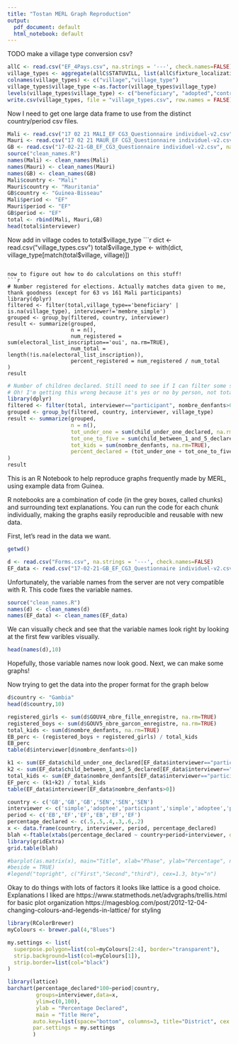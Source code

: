 ```yaml
---
title: "Tostan MERL Graph Reproduction"
output:
  pdf_document: default
  html_notebook: default
---
```


TODO
make a village type conversion csv?
```r
allC <- read.csv("EF_4Pays.csv", na.strings = '---', check.names=FALSE)
village_types <- aggregate(allC$STATUVILL, list(allC$fixture_localization.village), mean)
colnames(village_types) <- c("village","village_type")
village_types$village_type <-as.factor(village_types$village_type)
levels(village_types$village_type) <- c("beneficiary", "adopted","control")
write.csv(village_types, file = "village_types.csv", row.names = FALSE)
```
Now I need to get one large data frame to use from the distinct country/period csv files.
```r
Mali <- read.csv("17 02 21 MALI_EF CG3_Questionnaire individuel-v2.csv", na.strings = '---', check.names=FALSE)
Mauri <- read.csv("17 02 21 MAUR_EF CG3_Questionnaire individuel-v2.csv", na.strings = '---', check.names=FALSE)
GB <- read.csv("17-02-21-GB_EF_CG3_Questionnaire individuel-v2.csv", na.strings = '---', check.names=FALSE)
source("clean_names.R")
names(Mali) <- clean_names(Mali)
names(Mauri) <- clean_names(Mauri)
names(GB) <- clean_names(GB)
Mali$country <- "Mali"
Mauri$country <- "Mauritania"
GB$country <- "Guinea-Bisseau"
Mali$period <- "EF"
Mauri$period <- "EF"
GB$period <- "EF"
total <- rbind(Mali, Mauri,GB)
head(total$interviewer)
```
Now add in village codes to total$village_type
```r
dict <- read.csv("village_types.csv")
total$village_type <- with(dict, village_type[match(total$village, village)])
```

now to figure out how to do calculations on this stuff!
```r
# Number registered for elections. Actually matches data given to me, thank goodness (except for 63 vs 161 Mali participants)
library(dplyr)
filtered <- filter(total,village_type=='beneficiary' | is.na(village_type), interviewer!='membre_simple')
grouped <- group_by(filtered, country, interviewer)
result <- summarize(grouped,
                    n = n(),
                    num_registered = sum(electoral_list_inscription=='oui', na.rm=TRUE),
                    num_total = length(!is.na(electoral_list_inscription)),
                    percent_registered = num_registered / num_total
)
result      
```
```r
# Number of children declared. Still need to see if I can filter some stuff for only one interviewer type.
# Oh! I'm getting this wrong because it's yes or no by person, not total percent of kids overall.
library(dplyr)
filtered <- filter(total, interviewer=="participant", nombre_denfants>0) 
grouped <- group_by(filtered, country, interviewer, village_type)
result <- summarize(grouped,
                    n = n(),
                    tot_under_one = sum(child_under_one_declared, na.rm=TRUE),
                    tot_one_to_five = sum(child_between_1_and_5_declared, na.rm=TRUE),
                    tot_kids = sum(nombre_denfants, na.rm=TRUE),
                    percent_declared = (tot_under_one + tot_one_to_five) / tot_kids
)
result      
```

This is an R Notebook to help reproduce graphs frequently made by MERL, using example data from Guinea.

R notebooks are a combination of code (in the grey boxes, called chunks) and surrounding text explanations. You can run the code for each chunk individually, making the graphs easily reproducible and reusable with new data.

First, let's read in the data we want.
```r
getwd()
```

```r
d <- read.csv("Forms.csv", na.strings = '---', check.names=FALSE)
EF_data <- read.csv("17-02-21-GB_EF_CG3_Questionnaire individuel-v2.csv", na.strings = '---', check.names=FALSE)
```

Unfortunately, the variable names from the server are not very compatible with R. This code fixes the variable names.
```r
source("clean_names.R")
names(d) <- clean_names(d)
names(EF_data) <- clean_names(EF_data)
```

We can visually check and see that the variable names look right by looking at the first few varibles visually.
```r
head(names(d),10)
```

Hopefully, those variable names now look good. Next, we can make some graphs!

Now trying to get the data into the proper format for the graph below
```r
d$country <- "Gambia"
head(d$country,10)
```

```r
registered_girls <- sum(d$GOUV4_nbre_fille_enregistre, na.rm=TRUE)
registered_boys <- sum(d$GOUV5_nbre_garcon_enregistre, na.rm=TRUE)
total_kids <- sum(d$nombre_denfants, na.rm=TRUE)
EB_perc <- (registered_boys + registered_girls) / total_kids
EB_perc
table(d$interviewer[d$nombre_denfants>0])
```
```r
k1 <- sum(EF_data$child_under_one_declared[EF_data$interviewer=="participant"], na.rm=TRUE)
k2 <- sum(EF_data$child_between_1_and_5_declared[EF_data$interviewer=="participant"], na.rm=TRUE)
total_kids <- sum(EF_data$nombre_denfants[EF_data$interviewer=="participant"], na.rm=TRUE)
EF_perc <- (k1+k2) / total_kids
table(EF_data$interviewer[EF_data$nombre_denfants>0])
```
```r
country <- c('GB','GB','GB','SEN','SEN','SEN')
interviewer <- c('simple','adoptee','participant','simple','adoptee','participant')
period <- c('EB','EF','EF','EB','EF','EF')
percentage_declared <- c(.5,.5,.4,.3,.6,.2)
x <- data.frame(country, interviewer, period, percentage_declared)
blah <-ftable(xtabs(percentage_declared ~ country+period+interviewer, data = x))
library(gridExtra)
grid.table(blah)
```

```r
#barplot(as.matrix(x), main="Title", xlab="Phase", ylab="Percentage", names.arg=c("EB","EF","EF"),
#beside = TRUE)
#legend("topright", c("First","Second","third"), cex=1.3, bty="n")
```
Okay to do things with lots of factors it looks like lattice is a good choice. Explanations I liked are
https://www.statmethods.net/advgraphs/trellis.html for basic plot organization
https://magesblog.com/post/2012-12-04-changing-colours-and-legends-in-lattice/ for styling

```r
library(RColorBrewer)
myColours <- brewer.pal(4,"Blues")

my.settings <- list(
  superpose.polygon=list(col=myColours[2:4], border="transparent"),
  strip.background=list(col=myColours[1]),
  strip.border=list(col="black")
)

library(lattice) 
barchart(percentage_declared*100~period|country,
         groups=interviewer,data=x,
         ylim=c(0,100),
         ylab = "Percentage Declared",
         main = "Title Here",
        auto.key=list(space="bottom", columns=3, title="District", cex.title=1),
        par.settings = my.settings
        )
```



